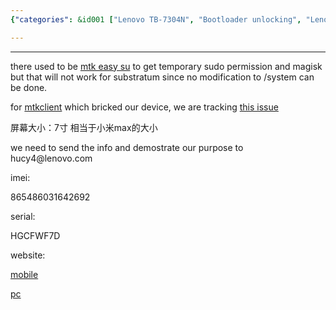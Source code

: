```yaml
---
{"categories": &id001 ["Lenovo TB-7304N", "Bootloader unlocking", "Lenovo support", "IMEI number", "Serial number", "Xiaomi Max", "Relevant websites"], "category": "Unlocking Bootloader", "date": "2022-09-27 16:09:16", "description": "This article discusses the challenges of unlocking the bootloader on a Lenovo TB-7304N device and offers guidance on contacting Lenovo for support. The device has a 7-inch screen similar to the Xiaomi Max, and it includes an IMEI number (865486031642692) and serial number (HGCFWF7D). Additionally, it provides links to helpful websites for more information.", "tags": *id001, "title": "lenovo tb-7304n  unlock bootloader"}

---
```


------

there used to be [mtk easy su](https://github.com/JunioJsv/mtk-easy-su) to get temporary sudo permission and magisk but that will not work for substratum since no modification to /system can be done.

for [mtkclient](https://github.com/bkerler/mtkclient) which bricked our device, we are tracking [this issue](https://github.com/bkerler/mtkclient/issues/494)

屏幕大小：7寸 相当于小米max的大小

we need to send the info and demostrate our purpose to hucy4@lenovo.com

imei:

865486031642692

serial:

HGCFWF7D

website:

[mobile](https://m.zui.com/iunlock)

[pc](https://www.zui.com/iunlock)

